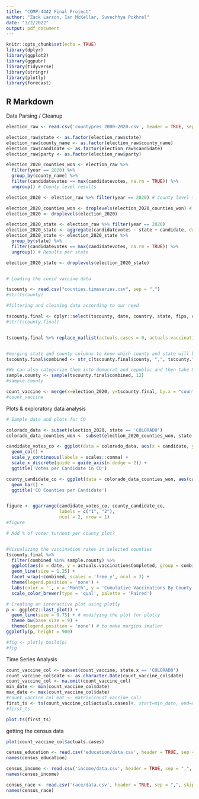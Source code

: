 ```yaml
---
title: "COMP-4442 Final Project"
author: "Zack Larson, Ian McKellar, Suvechhya Pokhrel"
date: "3/2/2022"
output: pdf_document
---
```


```r
knitr::opts_chunk$set(echo = TRUE)
library(dplyr)
library(ggplot2)
library(ggpubr)
library(tidyverse)
library(stringr)
library(plotly)
library(forecast)

```

## R Markdown

Data Parsing / Cleanup

```r

election_raw <- read.csv('countypres_2000-2020.csv', header = TRUE, sep = ",") #election data

election_raw$state <- as.factor(election_raw$state)
election_raw$county_name <- as.factor(election_raw$county_name)
election_raw$candidate <- as.factor(election_raw$candidate)
election_raw$party <- as.factor(election_raw$party)

election_2020_counties_won <- election_raw %>%
  filter(year == 2020) %>%
  group_by(county_name) %>%
  filter(candidatevotes == max(candidatevotes, na.rm = TRUE)) %>%
  ungroup() # County level results

election_2020 <- election_raw %>% filter(year == 2020) # County level total votes

election_2020_counties_won <- droplevels(election_2020_counties_won) # Remove unused factors
election_2020 <- droplevels(election_2020)

election_2020_state <- election_raw %>% filter(year == 2020)
election_2020_state <- aggregate(candidatevotes ~ state + candidate, data = election_2020_state, FUN = sum)
election_2020_state <- election_2020_state %>%
  group_by(state) %>%
  filter(candidatevotes == max(candidatevotes, na.rm = TRUE)) %>%
  ungroup() # Results per state

election_2020_state <- droplevels(election_2020_state)


# Loading the covid vaccine data

tscounty <- read.csv("counties.timeseries.csv", sep = ",")
#str(tscounty)

#filtering and cleaning data according to our need

tscounty.final <- dplyr::select(tscounty, date, country, state, fips, county, actuals.cases, actuals.vaccinationsCompleted)
#str(tscounty.final)


tscounty.final %>% replace_na(list(actuals.cases = 0, actuals.vaccinationsCompleted = 0))


#merging state and county columns to know which county and state will be included as our sample
tscounty.final$combined <- str_c(tscounty.final$county, ",", tscounty.final$state)

#We can also categorize them into democrat and republic and then take 5 samples from each group
sample.county <- sample(tscounty.final$combined, 12)
#sample.county

```
```r
count_vaccine <- merge(x=election_2020, y=tscounty.final, by.x = "county_fips", by.y = "fips", all = TRUE)
#count_vaccine
```
Plots & exploratory data analysis

```r

# Sample data and plots for CO

colorado_data <- subset(election_2020, state == 'COLORADO')
colorado_data_counties_won <- subset(election_2020_counties_won, state == 'COLORADO')

candidate_votes_co <- ggplot(data = colorado_data, aes(x = candidate, y = candidatevotes)) +
  geom_col() +
  scale_y_continuous(labels = scales::comma) +
  scale_x_discrete(guide = guide_axis(n.dodge = 2)) +
  ggtitle('Votes per Candidate in CO')

county_candidate_co <- ggplot(data = colorado_data_counties_won, aes(candidate)) +
  geom_bar() +
  ggtitle('CO Counties per Candidate')


figure <- ggarrange(candidate_votes_co, county_candidate_co,
                    labels = c("1", "2"),
                    ncol = 2, nrow = 1)
#figure

# Add % of voter turnout per county plot?


#Visualizing the vaccination rates in selected counties
tscounty.final %>%
  filter(combined %in% sample.county) %>%
  ggplot(aes(x = date, y = actuals.vaccinationsCompleted, group = combined, color = combined)) +
  geom_line(size = 1.25) +
  facet_wrap(~combined, scales = 'free_y', ncol = 3) +
  theme(legend.position = 'none') +
  labs(color = '', x = 'Month', y = 'Cumulative Vaccinations By County') +
  scale_color_brewer(type = 'qual', palette = 'Paired')

# Creating an interactive plot using plotly
p <- ggplot2::last_plot() +
  geom_line(size = 0.75) + # modifying the plot for plotly
  theme_bw(base_size = 9) +
  theme(legend.position = 'none') # to make margins smaller
ggplotly(p, height = 900)

#fig <- plotly_build(p)
#fig

```

Time Series Analysis

```r
count_vaccine_col <- subset(count_vaccine, state.x == 'COLORADO')
count_vaccine_col$date <- as.character.Date(count_vaccine_col$date)
count_vaccine_col <- na.omit(count_vaccine_col)
min_date <- min(count_vaccine_col$date)
max_date <- max(count_vaccine_col$date)
#count_vaccine_col_mat <- matrix(count_vaccine_col)
first_ts <- ts(count_vaccine_col$actuals.cases)#, start=min_date, end=max_date, frequency = 365.25)
#first_ts
```
```r
plot.ts(first_ts)
```
getting the census data

```r
plot(count_vaccine_col$actuals.cases)
```

```r
census_education <- read.csv('education/data.csv', header = TRUE, sep = ",", skip = 1)
names(census_education)
```
```r
census_income <- read.csv('income/data.csv', header = TRUE, sep = ",", skip = 1)
names(census_income)
```

```r
census_race <- read.csv('race/data.csv', header = TRUE, sep = ",", skip = 1)
names(census_race)
```
